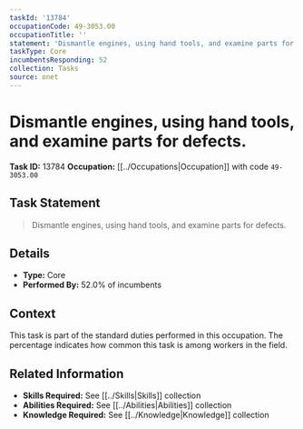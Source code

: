 ```yaml
---
taskId: '13784'
occupationCode: 49-3053.00
occupationTitle: ''
statement: 'Dismantle engines, using hand tools, and examine parts for defects.'
taskType: Core
incumbentsResponding: 52
collection: Tasks
source: onet
---
```

# Dismantle engines, using hand tools, and examine parts for defects.

**Task ID:** 13784
**Occupation:** [[../Occupations|Occupation]] with code `49-3053.00`

## Task Statement

> Dismantle engines, using hand tools, and examine parts for defects.

## Details

- **Type:** Core
- **Performed By:** 52.0% of incumbents

## Context

This task is part of the standard duties performed in this occupation. The percentage indicates how common this task is among workers in the field.

## Related Information

- **Skills Required:** See [[../Skills|Skills]] collection
- **Abilities Required:** See [[../Abilities|Abilities]] collection
- **Knowledge Required:** See [[../Knowledge|Knowledge]] collection
